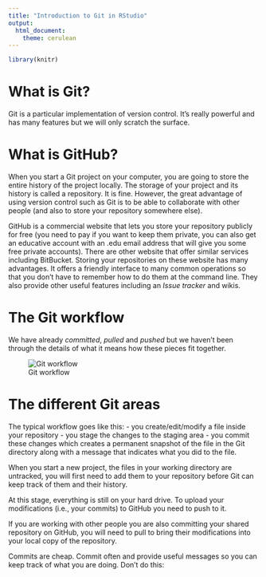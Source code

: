 ```yaml
---
title: "Introduction to Git in RStudio"
output:
  html_document: 
    theme: cerulean 
---
```


```r
library(knitr)
```

# What is Git?
Git is a particular implementation of version control. It's really powerful and has many features but we will only scratch the surface.

# What is GitHub?

When you start a Git project on your computer, you are going to store the entire history of the project locally. The storage of your project and its history is called a repository. It is fine. However, the great advantage of using version control such as Git is to be able to collaborate with other people (and also to store your repository somewhere else).

GitHub is a commercial website that lets you store your repository publicly for free (you need to pay if you want to keep them private, you can also get an educative account with an .edu email address that will give you some free private accounts). There are other website that offer similar services including BitBucket. Storing your repositories on these website has many advantages. It offers a friendly interface to many common operations so that you don't have to remember how to do them at the command line. They also provide other useful features including an *Issue tracker* and wikis.

# The Git workflow
We have already *committed*, *pulled* and *pushed* but we haven't been through the details of what it means how these pieces fit together.

![Git workflow](http://s3.amazonaws.com/assets.datacamp.com/production/course_3697/datasets/git_areas.png)

# The different Git areas

The typical workflow goes like this: - you create/edit/modify a file inside your repository - you stage the changes to the staging area - you commit these changes which creates a permanent snapshot of the file in the Git directory along with a message that indicates what you did to the file.

When you start a new project, the files in your working directory are untracked, you will first need to add them to your repository before Git can keep track of them and their history.

 At this stage, everything is still on your hard drive. To upload your modifications (i.e., your commits) to GitHub you need to push to it.

If you are working with other people you are also committing your shared repository on GitHub, you will need to pull to bring their modifications into your local copy of the repository.

Commits are cheap. Commit often and provide useful messages so you can keep track of what you are doing. Don't do this:
